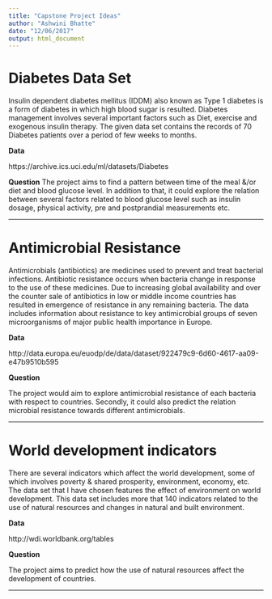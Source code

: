 ```yaml
---
title: "Capstone Project Ideas"
author: "Ashwini Bhatte"
date: "12/06/2017"
output: html_document
---
```


# Diabetes Data Set

Insulin dependent diabetes mellitus (IDDM) also known as Type 1 diabetes is a form of diabetes in which high blood sugar is resulted. Diabetes management involves several important factors such as Diet, exercise and exogenous insulin therapy. The given data set contains the records of 70 Diabetes patients over a period of few weeks to months.

**Data**

https://archive.ics.uci.edu/ml/datasets/Diabetes

**Question**
The project aims to find a pattern between time of the meal &/or diet and blood glucose level. In addition to that, it could explore the relation between several factors related to blood glucose level such as insulin dosage, physical activity, pre and postprandial measurements etc.

***

# Antimicrobial Resistance

Antimicrobials (antibiotics) are medicines used to prevent and treat bacterial infections. Antibiotic resistance occurs when bacteria change in response to the use of these medicines. Due to increasing global availability and over the counter sale of antibiotics in low or middle income countries has resulted in emergence of resistance in any remaining bacteria.
The data includes information about resistance to key antimicrobial groups of seven microorganisms of major public health importance in Europe.

**Data**

http://data.europa.eu/euodp/de/data/dataset/922479c9-6d60-4617-aa09-e47b9510b595

**Question**

The project would aim to explore antimicrobial resistance of each bacteria with respect to countries. Secondly, it could also predict the relation microbial resistance towards different antimicrobials.

*******

# World development indicators
There are several indicators which affect the world development, some of which involves poverty & shared prosperity, environment, economy, etc. The data set that I have chosen features the effect of environment on world development. This data set includes more that 140 indicators related to the use of natural resources and changes in natural and built environment.

**Data**

http://wdi.worldbank.org/tables

**Question**

The project aims to predict how the use of natural resources affect the development of countries.

******
